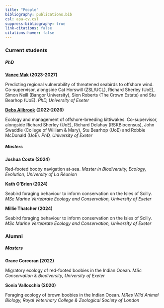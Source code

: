 ```yaml
---
title: "People"
bibliography: publications.bib
csl: apa-cv.csl
suppress-bibliography: true
link-citations: false
citations-hover: false
---
```


### Current students

##### PhD

::: grid
::: g-col-3
[**Vance Mak**](https://www.exeter.ac.uk/research/esi/people/profile/index.php?web_id=Vance_Mak) **(2023-2027)**
:::

::: g-col-8
Predicting regional vulnerability of threatened seabirds to offshore wind. Co-supervisor, alongside Cat Horswill (ZSL/UCL), Richard Sherley (UoE), Simon Neill (Bangor University), Sion Roberts (The Crown Estate) and Stu Bearhop (UoE). *PhD, University of Exeter*
:::
:::

::: grid
::: g-col-3
[**Debs Allbrook**](https://ecologyconservation.exeter.ac.uk/staff/profile/index.php?web_id=Debs_Allbrook) **(2022-2026)**
:::

::: g-col-8
Ecology and management of offshore-breeding kittiwakes. Co-supervisor, alongside Richard Sherley (UoE), Richard Delahay (RSKBiocensus), John Swaddle (College of William & Mary), Stu Bearhop (UoE) and Robbie McDonald (UoE). *PhD, University of Exeter*
:::
:::

##### Masters


::: grid
::: g-col-3
**Joshua Coste (2024)**
:::

::: g-col-8
Red-footed booby navigation at-sea. *Master in Biodiversity, Ecology, Evolution, University of La Réunion*
:::
:::

::: grid
::: g-col-3
**Kath O'Brien (2024)**
:::

::: g-col-8
Seabird foraging behaviour to inform conservation on the Isles of Scilly. *MSc Marine Vertebrate Ecology and Conservation, University of Exeter*
:::
:::


::: grid
::: g-col-3
**Millie Thatcher (2024)**
:::

::: g-col-8
Seabird foraging behaviour to inform conservation on the Isles of Scilly. *MSc Marine Vertebrate Ecology and Conservation, University of Exeter*
:::
:::
### Alumni

##### Masters

::: grid
::: g-col-3
**Grace Corcoran (2022)**
:::

::: g-col-8
Migratory ecology of red-footed boobies in the Indian Ocean. *MSc Conservation & Biodiversity, University of Exeter*
:::
:::

::: grid
::: g-col-3
**Sonia Vallocchia (2020)**
:::

::: g-col-8
Foraging ecology of brown boobies in the Indian Ocean. *MRes Wild Animal Biology, Royal Veterinary College & Zoological Society of London*
:::
:::
